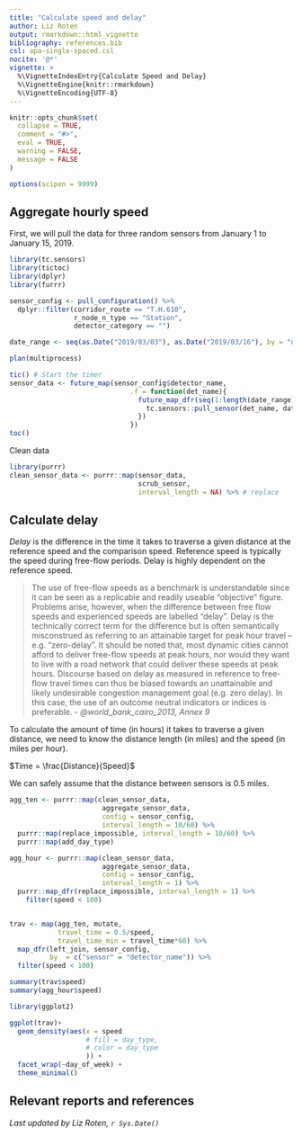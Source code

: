 ```yaml
---
title: "Calculate speed and delay"
author: Liz Roten
output: rmarkdown::html_vignette
bibliography: references.bib
csl: apa-single-spaced.csl
nocite: '@*'
vignette: >
  %\VignetteIndexEntry{Calculate Speed and Delay}
  %\VignetteEngine{knitr::rmarkdown}
  %\VignetteEncoding{UTF-8}
---
```


```r
knitr::opts_chunk$set(
  collapse = TRUE,
  comment = "#>",
  eval = TRUE,
  warning = FALSE,
  message = FALSE
)

options(scipen = 9999)
```

## Aggregate hourly speed  

First, we will pull the data for three random sensors from January 1 to January 15, 2019. 

```r
library(tc.sensors)
library(tictoc)
library(dplyr)
library(furrr)

sensor_config <- pull_configuration() %>% 
  dplyr::filter(corridor_route == "T.H.610",
                r_node_n_type == "Station",
                detector_category == "") 

date_range <- seq(as.Date("2019/03/03"), as.Date("2019/03/16"), by = "days")

plan(multiprocess)

tic() # Start the timer
sensor_data <- future_map(sensor_config$detector_name,
                              .f = function(det_name){
                                future_map_dfr(seq(1:length(date_range)), .f = function(x){
                                  tc.sensors::pull_sensor(det_name, date_range[[x]])
                                })
                              })
toc()
```


Clean data
```r
library(purrr)
clean_sensor_data <- purrr::map(sensor_data,
                                scrub_sensor, 
                                interval_length = NA) %>% # replace 
```

## Calculate delay  

*Delay* is the difference in the time it takes to traverse a given distance at the reference speed and the comparison speed. Reference speed is typically the speed during free-flow periods. Delay is highly dependent on the reference speed.  

>The use of free-flow speeds as a benchmark is understandable since it can be seen as a replicable and readily useable “objective” figure. Problems arise, however, when the difference between free flow speeds and experienced speeds are labelled “delay”. Delay is the technically correct term for the difference but is often semantically misconstrued as referring to an attainable target for peak hour travel – e.g. “zero-delay”. It should be noted that, most dynamic cities cannot afford to deliver free-flow speeds at peak hours, nor would they want to live with a road network that could deliver these speeds at peak hours. Discourse based on delay as measured in reference to free-flow travel times can thus be biased towards an unattainable and likely undesirable congestion management goal (e.g. zero delay). In this case, the use of an outcome neutral indicators or indices is preferable.  - *@world_bank_cairo_2013, Annex 9*

To calculate the amount of time (in hours) it takes to traverse a given distance, we need to know the distance length (in miles) and the speed (in miles per hour). 

$Time = \frac{Distance}{Speed}$

We can safely assume that the distance between sensors is 0.5 miles. 

```r
agg_ten <- purrr::map(clean_sensor_data, 
                       aggregate_sensor_data,
                       config = sensor_config,
                       interval_length = 10/60) %>% 
  purrr::map(replace_impossible, interval_length = 10/60) %>% 
  purrr::map(add_day_type)

agg_hour <- purrr::map(clean_sensor_data, 
                       aggregate_sensor_data,
                       config = sensor_config,
                       interval_length = 1) %>% 
  purrr::map_dfr(replace_impossible, interval_length = 1) %>% 
    filter(speed < 100)


trav <- map(agg_ten, mutate,
            travel_time = 0.5/speed,
            travel_time_min = travel_time*60) %>% 
  map_dfr(left_join, sensor_config,
          by  = c("sensor" = "detector_name")) %>% 
  filter(speed < 100)

summary(trav$speed)
summary(agg_hour$speed)
```

```r
library(ggplot2)

ggplot(trav)+
  geom_density(aes(x = speed
                   # fill = day_type,
                   # color = day_type
                   )) +
  facet_wrap(~day_of_week) +
  theme_minimal()
```



## Relevant reports and references  

<div id="refs"></div>

<footer>
*Last updated by Liz Roten, `r Sys.Date()`*
</footer>

